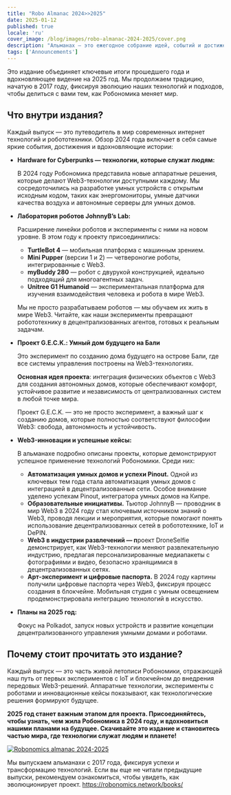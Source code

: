 ```yaml
---
title: "Robo Almanac 2024>>2025"
date: 2025-01-12
published: true
locale: 'ru'
cover_image: /blog/images/robo-almanac-2024-2025/cover.png
description: "Альманах — это ежегодное собрание идей, событий и достижений, которые формируют живую историю проекта. Это не просто отчет, а увлекательный рассказ о том, как мы преодолеваем вызовы, создаем инновации и строим будущее технологий. С гордостью представляем новый выпуск Робономики 2024-2025."
tags: ['Announcements']
---
```


Это издание объединяет ключевые итоги прошедшего года и вдохновляющее видение на 2025 год. Мы продолжаем традицию, начатую в 2017 году, фиксируя эволюцию наших технологий и подходов, чтобы делиться с вами тем, как Робономика меняет мир.

## Что внутри издания?

Каждый выпуск — это путеводитель в мир современных интернет технологий и робототехники. Обзор 2024 года включает в себя самые яркие события, достижения и вдохновляющие истории:

- **Hardware for Cyberpunks — технологии, которые служат людям:**
    
    В 2024 году Робономика представила новые аппаратные решения, которые делают Web3-технологии доступными каждому. Мы сосредоточились на разработке умных устройств с открытым исходным кодом, таких как энергомониторы, умные датчики качества воздуха и автономные серверы для умных домов.
    
- **Лаборатория роботов JohnnyB’s Lab:**
    
    Расширение линейки роботов  и эксперименты с ними на новом уровне. В этом году к проекту присоединились:
    
    - **TurtleBot 4** — мобильная платформа с машинным зрением.
    - **Mini Pupper** (версии 1 и 2) — четвероногие роботы, интегрированные с Web3.
    - **myBuddy 280** — робот с двурукой конструкцией, идеально подходящий для многоагентных задач.
    - **Unitree G1 Humanoid** — экспериментальная платформа для изучения взаимодействия человека и робота в мире Web3.
    
    Мы не просто разрабатываем роботов — мы обучаем их жить в мире Web3. Читайте, как наши эксперименты превращают робототехнику в децентрализованных агентов, готовых к реальным задачам.
    
- **Проект G.E.C.K.: Умный дом будущего на Бали**
    
    Это эксперимент по созданию дома будущего на острове Бали, где все системы управления построены на Web3-технологиях.
    
    **Основная идея проекта**: интеграция физических объектов с Web3 для создания автономных домов, которые обеспечивают комфорт, устойчивое развитие и независимость от централизованных систем в любой точке мира. 
    
    Проект G.E.C.K. — это не просто эксперимент, а важный шаг к созданию домов, которые полностью соответствуют философии Web3: свобода, автономность и устойчивость.
    
- **Web3-инновации и успешные кейсы:**
    
    В альманахе подробно описаны проекты, которые демонстрируют успешное применение технологий Робономики. Среди них:
    
    - **Автоматизация умных домов и успехи Pinout.** Одной из ключевых тем года стала автоматизация умных домов с интеграцией в децентрализованные сети. Особое внимание уделено успехам Pinout, интегратора умных домов на Кипре.
    - **Образовательные инициативы.** Тьютор JohnnyB — проводник в мир Web3 в 2024 году стал ключевым источником знаний о Web3, проводя лекции и мероприятия, которые помогают понять использование децентрализованных сетей в робототехнике, IoT и DePIN.
    - **Web3 в индустрии развлечений — п**роект DroneSelfie демонстрирует, как Web3-технологии меняют развлекательную индустрию, предлагая персонализированные медиапакеты с фотографиями и видео, безопасно хранящимися в децентрализованных сетях.
    - **Арт-эксперимент и цифровые паспорта.** В 2024 году картины получили цифровые паспорта через Web3, фиксируя процесс создания в блокчейне. Мобильная студия с умным освещением продемонстрировала интеграцию технологий в искусство.
- **Планы на 2025 год:**
    
    Фокус на  Polkadot, запуск новых устройств и развитие концепции децентрализованного управления умными домами и роботами.
    

## Почему стоит прочитать это издание?

Каждый выпуск — это часть живой летописи Робономики, отражающей наш путь от первых экспериментов с IoT и блокчейном до внедрения передовых Web3-решений. Аппаратные технологии, эксперименты с роботами и инновационные кейсы показывают, как технологические решения формируют будущее.

**2025 год станет важным этапом для проекта. Присоединяйтесь, чтобы узнать, чем жила Робономика в 2024 году, и вдохновиться нашими планами на будущее. Скачивайте это издание и становитесь частью мира, где технологии служат людям и планете!**

[![Robonomics almanac 2024-2025](/blog/images/robo-almanac-2024-2025/book-link.png)](https://static.robonomics.network/docs/book-2024-2025/Robonomics.network-Almanac-2024-ru.pdf)

Мы выпускаем альманахи с 2017 года, фиксируя успехи и трансформацию технологий. Если вы еще не читали предыдущие выпуски, рекомендуем ознакомиться, чтобы увидеть, как эволюционирует проект. https://robonomics.network/books/ 